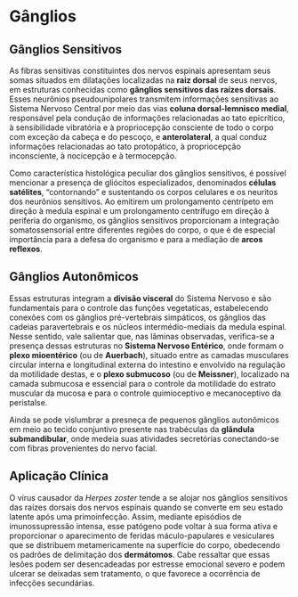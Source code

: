 # Gânglios

## Gânglios Sensitivos

As fibras sensitivas constituintes dos nervos espinais apresentam seus somas situados em dilatações localizadas na **raiz dorsal** de seus nervos, em estruturas conhecidas como **gânglios sensitivos das raízes dorsais**. Esses neurônios pseudounipolares transmitem informações sensitivas ao Sistema Nervoso Central por meio das vias **coluna dorsal-lemnisco medial**, responsável pela condução de informações relacionadas ao tato epicrítico, à sensibilidade vibratória e à propriocepção consciente de todo o corpo com exceção da cabeça e do pescoço, e **anterolateral**, a qual conduz informações relacionadas ao tato protopático, à propriocepção inconsciente, à nocicepção e à termocepção. 

<!-- - Boxe fisiológico e farmacológico sobre os anestésicos locais e a fisiologia das células nociceptivas. -->

<!-- - Boxe histórico sobre a Lei de Hilton e a Lei da Energia Específica dos Nervos. -->

Como característica histológica peculiar dos gânglios sensitivos, é possível mencionar a presença de gliócitos especializados, denominados **células satélites**, "contornando" e sustentando os corpos celulares e os neuritos dos neurônios sensitivos. Ao emitirem um prolongamento centrípeto em direção à medula espinal e um prolongamento centrífugo em direção à periferia do organismo, os gânglios sensitivos proporcionam a integração somatossensorial entre diferentes regiões do corpo, o que é de especial importância para a defesa do organismo e para a mediação de **arcos reflexos**.

<!-- - boxe fisiológico sobre a Fisiologia dos arcos reflexos e as manobras de testagem de reflexos mais relevantes no exame físico neurológico. -->

## Gânglios Autonômicos

Essas estruturas integram a **divisão visceral** do Sistema Nervoso e são fundamentais para o controle das funções vegetaticas, estabelecendo conexões com os gânglios pré-vertebrais simpáticos, os gânglios das cadeias paravertebrais e  os núcleos intermédio-mediais da medula espinal. Nesse sentido, vale salientar que, nas lâminas observadas, verifica-se a presença dessas estruturas no **Sistema Nervoso Entérico**, onde formam o **plexo mioentérico** (ou de **Auerbach**), situado entre as camadas musculares circular interna e longitudinal externa do intestino e envolvido na regulação da motilidade destas, e o **plexo submucoso** (ou de **Meissner**), localizado na camada submucosa e essencial para o controle da motilidade do estrato muscular da mucosa e para o controle quimioceptivo e mecanoceptivo da peristalse.

<!-- - Boxe de biologia celular versando sobre a importância do SNE na patogenia de doenças psíquicas e sobre as principais funções dele. -->

Ainda se pode vislumbrar a presneça de pequenos gânglios autonômicos em meio ao tecido conjuntivo presente nas trabéculas da **glãndula submandibular**, onde medeia suas atividades secretórias conectando-se com fibras provenientes do nervo facial.

## Aplicação Clínica

O vírus causador da _Herpes zoster_ tende a se alojar nos gânglios sensitivos das raízes dorsais dos nervos espinais quando se converte em seu estado latente após uma primoinfecção. Assim, mediante episódios de imunossupressão intensa, esse patógeno pode voltar à sua forma ativa e proporcionar o aparecimento de feridas máculo-papulares e vesiculares que se distribuem metamericamente na superfície do corpo, obedecendo os padrões de delimitação dos **dermátomos**. Cabe ressaltar que essas lesões podem ser desencadeadas por estresse emocional severo e podem ulcerar se deixadas sem tratamento, o que favorece a ocorrência de infecções secundárias.

<!-- - Boxe anatômico e embriológico sobre os dermátomos e os gradientes morfogenéticos que estão por trás de sua origem no desenvolvimento. -->